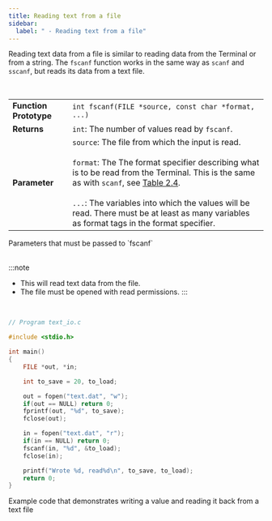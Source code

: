 ```yaml
---
title: Reading text from a file
sidebar:
  label: " - Reading text from a file"
---
```


Reading text data from a file is similar to reading data from the Terminal or from a string. The `fscanf` function works in the same way as `scanf` and `sscanf`, but reads its data from a text file.

 <br/>
<a id="TableFscanf"></a>

|                        |                                                                                                                                                                                                                                                                                                                                                                   |
| ---------------------- | ----------------------------------------------------------------------------------------------------------------------------------------------------------------------------------------------------------------------------------------------------------------------------------------------------------------------------------------------------------------- |
| **Function Prototype** | `int fscanf(FILE *source, const char *format, ...)`                                                                                                                                                                                                                                                                                                               |
| **Returns**            | `int`: The number of values read by `fscanf`.                                                                                                                                                                                                                                                                                                                     |
| **Parameter**          | `source`: The file from which the input is read.<br/><br/>`format`: The The format specifier describing what is to be read from the Terminal. This is the same as with `scanf`, see [Table 2.4](#TableFscanf).<br/><br/>`...`: The variables into which the values will be read. There must be at least as many variables as format tags in the format specifier. |

<div class="caption">Parameters that must be passed to `fscanf`</div><br/>

:::note

- This will read text data from the file.
- The file must be opened with read permissions.
:::

<br/>
<a id="ListingFileIO"></a>

```c
// Program text_io.c

#include <stdio.h>

int main() 
{
    FILE *out, *in;

    int to_save = 20, to_load;

    out = fopen("text.dat", "w");
    if(out == NULL) return 0;
    fprintf(out, "%d", to_save);
    fclose(out);

    in = fopen("text.dat", "r");
    if(in == NULL) return 0;
    fscanf(in, "%d", &to_load);
    fclose(in);

    printf("Wrote %d, read%d\n", to_save, to_load);
    return 0;
}
```

<div class="caption">Example code that demonstrates writing a value and reading it back from a text file</div>
